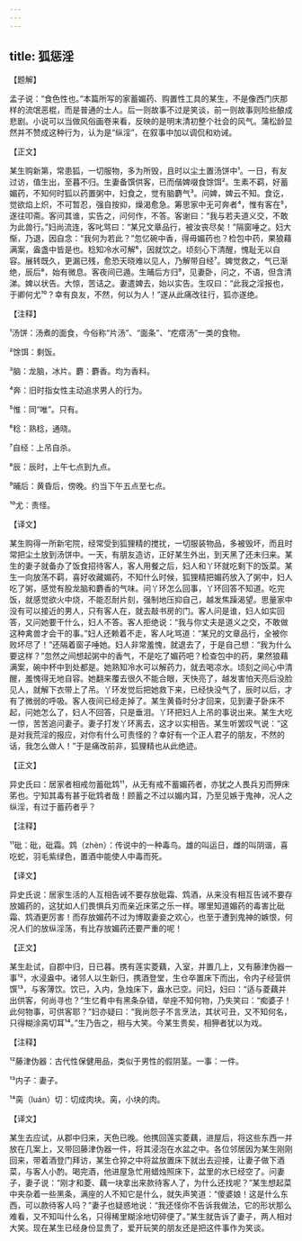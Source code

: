 ```yaml
---
---
---
```

title: 狐惩淫
---




【题解】


孟子说：“食色性也。”本篇所写的家蓄媚药、购置性工具的某生，不是像西门庆那样的流氓恶棍，而是普通的士人。后一则故事不过是笑谈，前一则故事则险些酿成悲剧。小说可以当做风俗画卷来看，反映的是明末清初整个社会的风气。蒲松龄显然并不赞成这种行为，认为是“纵淫”，在叙事中加以调侃和劝诫。


【正文】

某生购新第，常患狐，一切服物，多为所毁，且时以尘土置汤饼中¹。一日，有友过访，值生出，至暮不归。生妻备馔供客，已而偕婢啜食馀饵²。生素不羁，好蓄媚药，不知何时狐以药置粥中，妇食之，觉有脑麝气³。问婢，婢云不知。食讫，觉欲焰上炽，不可暂忍，强自按抑，燥渴愈急。筹思家中无可奔者⁴，惟有客在⁵，遂往叩斋。客问其谁，实告之，问何作，不答。客谢曰：“我与若夫道义交，不敢为此兽行。”妇尚流连，客叱骂曰：“某兄文章品行，被汝丧尽矣！”隔窗唾之。妇大惭，乃退，因自念：“我何为若此？”忽忆碗中香，得毋媚药也？检包中药，果狼藉满案，盎盏中皆是也。稔知冷水可解⁶，因就饮之。顷刻心下清醒，愧耻无以自容。展转既久，更漏已残，愈恐天晓难以见人，乃解带自经⁷。婢觉救之，气已渐绝，辰后⁸，始有微息。客夜间已遁。生晡后方归⁹，见妻卧，问之，不语，但含清涕。婢以状告。大惊，苦诘之。妻遣婢去，始以实告。生叹曰：“此我之淫报也，于卿何尤¹⁰？幸有良友，不然，何以为人！”遂从此痛改往行，狐亦遂绝。

【注释】


¹汤饼：汤煮的面食，今俗称“片汤”、“面条”、“疙瘩汤”一类的食物。

²馀饵：剩饭。

³脑：龙脑，冰片。麝：麝香。均为香料。

⁴奔：旧时指女性主动追求男人的行为。

⁵惟：同“唯”。只有。

⁶稔：熟稔，通晓。

⁷自经：上吊自杀。

⁸辰：辰时，上午七点到九点。

⁹晡后：黄昏后，傍晚。约当下午五点至七点。

¹⁰尤：责怪。





【译文】


某生购得一所新宅院，经常受到狐狸精的搅扰，一切服装物品，多被毁坏，而且时常把尘土放到汤饼中。一天，有朋友造访，正好某生外出，到天黑了还未归来。某生的妻子就备办了饭食招待客人，客人用餐之后，妇人和丫环就吃剩下的饭菜。某生一向放荡不羁，喜好收藏媚药，不知什么时候，狐狸精把媚药放入了粥中，妇人吃了粥，感觉有股龙脑和麝香的气味。问丫环怎么回事，丫环回答不知道。吃完饭，就感觉欲火中烧，不能忍耐片刻，强制地压抑自己，越发焦躁渴望。思量家中没有可以接近的男人，只有客人在，就去敲书房的门。客人问是谁，妇人如实回答，又问她要干什么，妇人不答。客人拒绝说：“我与你丈夫是道义之交，不敢做这种禽兽才会干的事。”妇人还赖着不走，客人叱骂道：“某兄的文章品行，全被你败坏尽了！”还隔着窗子唾她。妇人非常羞愧，就退去了，于是自己想：“我为什么要这样？”忽然之间想起粥中的香气，不是吃了媚药吧？检查包中的药，果然狼藉满案，碗中杯中到处都是。她熟知冷水可以解药力，就去喝凉水。顷刻之间心中清醒，羞愧得无地自容。她翻来覆去很久不能合眼，天快亮了，越发害怕天亮后没脸见人，就解下衣带上了吊。丫环发觉后把她救下来，已经快没气了，辰时以后，才有了微弱的呼吸。客人夜间已经走掉了。某生黄昏时分才回来，见到妻子卧床不起，问她怎么了，妇人不回答，只是垂泪。丫环把妇人上吊的事说出来。某生大吃一惊，苦苦追问妻子。妻子打发丫环离去，这才以实相告。某生听罢叹气说：“这是对我荒淫的报应，对你有什么可责怪的？幸好有一个正人君子的朋友，不然的话，我怎么做人！”于是痛改前非，狐狸精也从此绝迹。


【正文】

异史氏曰：居家者相戒勿蓄砒鸩¹¹，从无有戒不蓄媚药者，亦犹之人畏兵刃而狎床笫也。宁知其毒有甚于砒鸩者哉！顾蓄之不过以媚内耳，乃至见嫉于鬼神，况人之纵淫，有过于蓄药者乎？

【注释】


¹¹砒：砒，砒霜。鸩（zhèn）：传说中的一种毒鸟。雄的叫运日，雌的叫阴谐，喜吃蛇，羽毛紫绿色，置酒中能使人中毒而死。





【译文】


异史氏说：居家生活的人互相告诫不要存放砒霜、鸩酒，从来没有相互告诫不要存放媚药的，这犹如人们畏惧兵刃而亲近床笫之乐一样。哪里知道媚药的毒害比砒霜、鸩酒更厉害！而存放媚药不过为博取妻妾之欢心，也至于遭到鬼神的嫉恨，何况人们的放纵淫荡，有比存放媚药还要严重的呢！


【正文】

某生赴试，自郡中归，日已暮。携有莲实菱藕，入室，并置几上，又有藤津伪器一事¹²，水浸盎中。诸邻人以生新归，携酒登堂，生仓卒置床下而出，令内子经营供馔¹³，与客薄饮。饮已，入内，急烛床下，盎水已空。问妇，妇曰：“适与菱藕并出供客，何尚寻也？”生忆肴中有黑条杂错，举座不知何物，乃失笑曰：“痴婆子！此何物事，可供客耶？”妇亦疑曰：“我尚怨子不言烹法，其状可丑，又不知何名，只得糊涂脔切耳¹⁴。”生乃告之，相与大笑。今某生贵矣，相狎者犹以为戏。

【注释】


¹²藤津伪器：古代性保健用品，类似于男性的假阴茎。一事：一件。

¹³内子：妻子。

¹⁴脔（luán）切：切成肉块。脔，小块的肉。





【译文】


某生去应试，从郡中归来，天色已晚。他携回莲实菱藕，进屋后，将这些东西一并放在几案上，又带回藤津伪器一件，将其浸泡在水盆之中。各位邻居因为某生刚刚回来，带着酒登门拜访，某生仓猝之中将盆放置床下就出去迎接，让妻子做下酒菜，与客人小酌。喝完酒，他进屋急忙用蜡烛照床下，盆里的水已经空了。问妻子，妻子说：“刚才和菱、藕一块拿出来款待客人了，为什么还找呢？”某生想起菜中夹杂着一些黑条，满座的人不知它是什么，就失声笑道：“傻婆娘！这是什么东西，可以款待客人吗？”妻子也疑惑地说：“我还怪你不告诉我做法，它的形状那么难看，又不知叫什么名，只得稀里糊涂地切碎便了。”某生就告诉了妻子，两人相对大笑。现在某生已经身份显贵了，爱开玩笑的朋友还是把这件事作为笑谈。